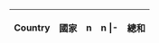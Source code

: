 {|class="wikitable" style="text-align:center; margin:1em; line-height:0.95em;"
|-
!Country||colspan="2"|國家||n||n
<onlyinclude>|-
!colspan="3"|總和
!</onlyinclude>n||n
|}